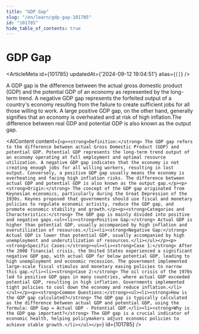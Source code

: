 ```yaml
---
title: "GDP Gap"
slug: "/en/learn/gdp-gap-101785"
id: "101785"
hide_table_of_contents: true
---
```



# GDP Gap

<ArticleMeta id={101785} updatedAt={'2024-09-12 19:04:51'} alias={`[]`} />
<div className='border-solid border-b border-t-0 my-4 border-[var(--ifm-color-gray-300)]' />

A GDP gap is the difference between the actual gross domestic product (GDP) and the potential GDP of an economy as represented by the long-term trend. A negative GDP gap represents the forfeited output of a country's economy resulting from the failure to create sufficient jobs for all those willing to work. A large positive GDP gap, on the other hand, generally signifies that an economy is overheated and at risk of high inflation.The difference between real GDP and potential GDP is also known as the output gap.

<AIContent content={`<p><strong>Definition:</strong> The GDP gap refers to the difference between actual Gross Domestic Product (GDP) and potential GDP. Potential GDP represents the long-term trend output of an economy operating at full employment and optimal resource utilization. A negative GDP gap indicates that the economy is not creating enough jobs for all willing workers, resulting in lost output. Conversely, a positive GDP gap usually means the economy is overheating and facing high inflation risks. The difference between actual GDP and potential GDP is also known as the output gap.</p><p><strong>Origin:</strong> The concept of the GDP gap originated from Keynesian economics, particularly during the Great Depression of the 1930s. Keynes proposed that governments should use fiscal and monetary policies to regulate economic activity, reduce the GDP gap, and promote economic stability and growth.</p><p><strong>Categories and Characteristics:</strong> The GDP gap is mainly divided into positive and negative gaps.<ul><li><strong>Positive Gap:</strong> Actual GDP is higher than potential GDP, usually accompanied by high inflation and overutilization of resources.</li><li><strong>Negative Gap:</strong> Actual GDP is lower than potential GDP, usually accompanied by high unemployment and underutilization of resources.</li></ul></p><p><strong>Specific Cases:</strong><ul><li><strong>Case 1:</strong> After the 2008 financial crisis, the United States experienced a significant negative GDP gap, with actual GDP far below potential GDP, leading to high unemployment and economic recession. The government implemented large-scale fiscal stimulus and monetary easing policies to narrow this gap.</li><li><strong>Case 2:</strong> The oil crisis of the 1970s led to positive GDP gaps in many countries, where actual GDP exceeded potential GDP, resulting in high inflation. Governments implemented tight policies to cool down the economy and reduce inflation.</li></ul></p><p><strong>Common Questions:</strong><ul><li><strong>How is the GDP gap calculated?</strong> The GDP gap is typically calculated as the difference between actual GDP and potential GDP, using the formula: GDP Gap = Actual GDP - Potential GDP.</li><li><strong>Why is the GDP gap important?</strong> The GDP gap is a crucial indicator of economic health, helping policymakers adjust economic policies to achieve stable growth.</li></ul></p>`} id={101785} />
